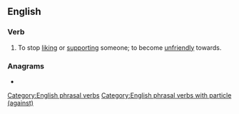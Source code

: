 ==English==

===Verb===
{{en-verb|takes against|taking against|took against|taking against}}

# To stop [[like|liking]] or [[support]]ing someone; to become [[unfriendly]] towards.
#: {{ux|en|He '''took against''' me when I was promoted over him.}}

===Anagrams===
* {{anagrams|en|a=aaaegiknstt|taking a seat}}

[[Category:English phrasal verbs]]
[[Category:English phrasal verbs with particle (against)]]
